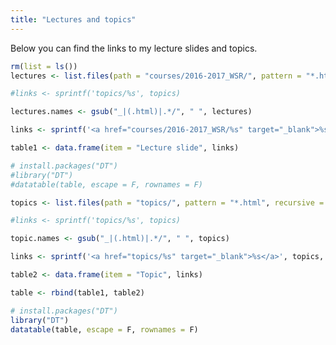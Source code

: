 ```yaml
---
title: "Lectures and topics"
---
```


Below you can find the links to my lecture slides and topics.

```r
rm(list = ls())
lectures <- list.files(path = "courses/2016-2017_WSR/", pattern = "*.html", recursive = T)

#links <- sprintf('topics/%s', topics)

lectures.names <- gsub("_|(.html)|.*/", " ", lectures)

links <- sprintf('<a href="courses/2016-2017_WSR/%s" target="_blank">%s</a>', lectures, lectures.names)

table1 <- data.frame(item = "Lecture slide", links)

# install.packages("DT")
#library("DT")
#datatable(table, escape = F, rownames = F)

topics <- list.files(path = "topics/", pattern = "*.html", recursive = T)

#links <- sprintf('topics/%s', topics)

topic.names <- gsub("_|(.html)|.*/", " ", topics)

links <- sprintf('<a href="topics/%s" target="_blank">%s</a>', topics, topic.names)

table2 <- data.frame(item = "Topic", links)

table <- rbind(table1, table2)

# install.packages("DT")
library("DT")
datatable(table, escape = F, rownames = F)
```
